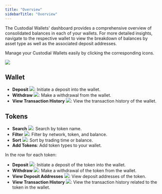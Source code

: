 ```yaml
---
title: "Overview"
sidebarTitle: "Overview"
---
```


The Custodial Wallets' dashboard provides a comprehensive overview of consolidated balances in each of your wallets. For more detailed insights, navigate to the respective wallet to view the breakdown of balances by asset type as well as the associated deposit addresses.

Manage your Custodial Wallets easily by clicking the corresponding icons.

<img src="/en/images/custodial-wallet/manage.png" className="screenshot_full_screen"/>

## Wallet

- **Deposit** <img src="/en/images/custodial-wallet/deposit-icon.png" className="icon"/>: Initiate a deposit into the wallet.
- **Withdraw** <img src="/en/images/custodial-wallet/withdraw-icon.png" className="icon"/>: Make a withdrawal from the wallet.
- **View Transaction History** <img src="/en/images/custodial-wallet/transaction-history.png" className="icon"/>: View the transaction history of the wallet.

## Tokens
- **Search** <img src="/en/images/custodial-wallet/search.svg" className="icon"/>: Search by token name.
- **Filter** <img src="/en/images/custodial-wallet/filter.png" className="icon"/>: Filter by network, token, and balance.
- **Sort** <img src="/en/images/custodial-wallet/sort.png" className="icon"/>: Sort by trading time or balance.
- **Add Tokens**: Add token types to your wallet.

In the row for each token:
- **Deposit** <img src="/en/images/custodial-wallet/deposit-icon.png" className="icon"/>: Initiate a deposit of the token into the wallet.
- **Withdraw** <img src="/en/images/custodial-wallet/withdraw-icon.png" className="icon"/>: Make a withdrawal of the token from the wallet.
- **View Deposit Addresses** <img src="/en/images/custodial-wallet/view-deposit-address.png" className="icon"/>: View deposit addresses of the token.
- **View Transaction History** <img src="/en/images/custodial-wallet/transaction-history.png" className="icon"/>: View the transaction history related to the token in the wallet.
